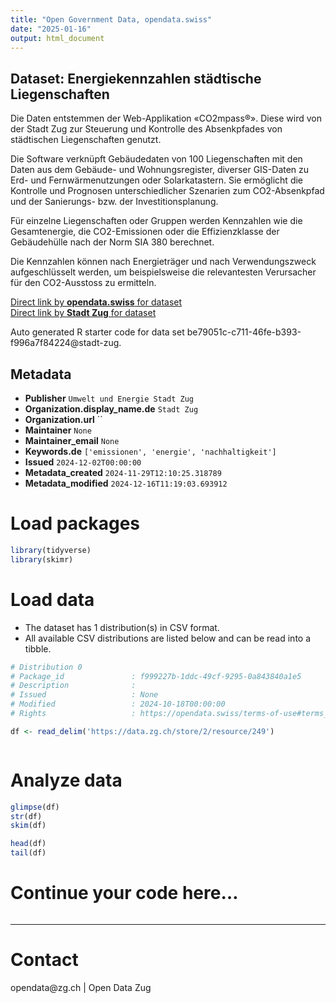 ```yaml
---
title: "Open Government Data, opendata.swiss"
date: "2025-01-16"
output: html_document
---
```


## Dataset: Energiekennzahlen städtische Liegenschaften

Die Daten entstemmen der Web-Applikation «CO2mpass®». Diese wird von der Stadt Zug zur Steuerung und Kontrolle des Absenkpfades von städtischen Liegenschaften genutzt.

Die Software verknüpft Gebäudedaten von 100 Liegenschaften mit den Daten aus dem Gebäude- und Wohnungsregister, diverser GIS-Daten zu Erd- und Fernwärmenutzungen oder Solarkatastern. Sie ermöglicht die Kontrolle und Prognosen unterschiedlicher Szenarien zum CO2-Absenkpfad und der Sanierungs- bzw. der Investitionsplanung. 

Für einzelne Liegenschaften oder Gruppen werden Kennzahlen wie die Gesamtenergie, die CO2-Emissionen oder die Effizienzklasse der Gebäudehülle nach der Norm SIA 380 berechnet.

Die Kennzahlen können nach Energieträger und nach Verwendungszweck aufgeschlüsselt werden, um beispielsweise die relevantesten Verursacher für den CO2-Ausstoss zu ermitteln.

[Direct link by **opendata.swiss** for dataset](https://opendata.swiss/de/dataset/energiekennzahlen-stadtische-liegenschaften)<br>
[Direct link by **Stadt Zug** for dataset](https://www.stadtzug.ch/energieklimaschutz/1756)

Auto generated R starter code for data set be79051c-c711-46fe-b393-f996a7f84224@stadt-zug.

## Metadata

- **Publisher** `Umwelt und Energie Stadt Zug`
- **Organization.display_name.de** `Stadt Zug`
- **Organization.url** ``
- **Maintainer** `None`
- **Maintainer_email** `None`
- **Keywords.de** `['emissionen', 'energie', 'nachhaltigkeit']`
- **Issued** `2024-12-02T00:00:00`
- **Metadata_created** `2024-11-29T12:10:25.318789`
- **Metadata_modified** `2024-12-16T11:19:03.693912`


# Load packages

```r

library(tidyverse)
library(skimr)

```

# Load data

-   The dataset has 1 distribution(s) in CSV format.
-   All available CSV distributions are listed below and can be read into a tibble.

```r

# Distribution 0
# Package_id               : f999227b-1ddc-49cf-9295-0a843840a1e5
# Description              : 
# Issued                   : None
# Modified                 : 2024-10-18T00:00:00
# Rights                   : https://opendata.swiss/terms-of-use#terms_by

df <- read_delim('https://data.zg.ch/store/2/resource/249')



```

# Analyze data

```r

glimpse(df)
str(df)
skim(df)

head(df)
tail(df)

```

# Continue your code here...

```r

```

------------------------------------------------------------------------

# Contact

opendata@zg.ch | Open Data Zug
